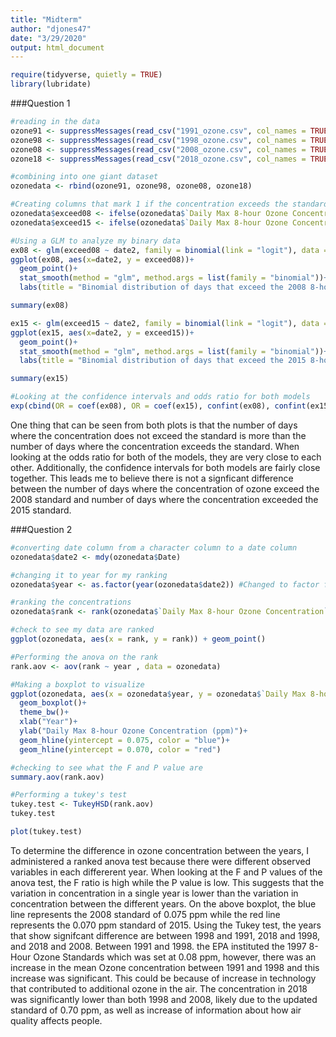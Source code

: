 ```yaml
---
title: "Midterm"
author: "djones47"
date: "3/29/2020"
output: html_document
---
```


```r
require(tidyverse, quietly = TRUE)
library(lubridate)
```

###Question 1

```r
#reading in the data 
ozone91 <- suppressMessages(read_csv("1991_ozone.csv", col_names = TRUE, na = c("NA", "n/p", "n/a"), guess_max = 30000))
ozone98 <- suppressMessages(read_csv("1998_ozone.csv", col_names = TRUE, na = c("NA", "n/p", "n/a"), guess_max = 30000))
ozone08 <- suppressMessages(read_csv("2008_ozone.csv", col_names = TRUE, na = c("NA", "n/p", "n/a"), guess_max = 30000))
ozone18 <- suppressMessages(read_csv("2018_ozone.csv", col_names = TRUE, na = c("NA", "n/p", "n/a"), guess_max = 30000))

#combining into one giant dataset
ozonedata <- rbind(ozone91, ozone98, ozone08, ozone18)
```

```r
#Creating columns that mark 1 if the concentration exceeds the standard
ozonedata$exceed08 <- ifelse(ozonedata$`Daily Max 8-hour Ozone Concentration` >0.075,1,0)
ozonedata$exceed15 <- ifelse(ozonedata$`Daily Max 8-hour Ozone Concentration` >0.07,1,0)
```

```r
#Using a GLM to analyze my binary data
ex08 <- glm(exceed08 ~ date2, family = binomial(link = "logit"), data = ozonedata)
ggplot(ex08, aes(x=date2, y = exceed08))+
  geom_point()+
  stat_smooth(method = "glm", method.args = list(family = "binomial"))+
  labs(title = "Binomial distribution of days that exceed the 2008 8-hour standard", x = "Date", y = "Exceeded or not")
```
```r
summary(ex08)

```


```r
ex15 <- glm(exceed15 ~ date2, family = binomial(link = "logit"), data = ozonedata)
ggplot(ex15, aes(x=date2, y = exceed15))+
  geom_point()+
  stat_smooth(method = "glm", method.args = list(family = "binomial"))+
  labs(title = "Binomial distribution of days that exceed the 2015 8-hour standard", x = "Date", y = "Exceeded or not")
```

```r
summary(ex15)
```

```r
#Looking at the confidence intervals and odds ratio for both models 
exp(cbind(OR = coef(ex08), OR = coef(ex15), confint(ex08), confint(ex15)))
```

One thing that can be seen from both plots is that the number of days where the concentration does not exceed the standard is more than the number of days where the concentration exceeds the standard. When looking at the odds ratio for both of the models, they are very close to each other. Additionally, the confidence intervals for both models are fairly close together. This leads me to believe there is not a signficant difference between the number of days where the concentration of ozone exceed the 2008 standard and number of days where the concentration exceeded the 2015 standard. 






###Question 2

```r

#converting date column from a character column to a date column
ozonedata$date2 <- mdy(ozonedata$Date)

#changing it to year for my ranking
ozonedata$year <- as.factor(year(ozonedata$date2)) #Changed to factor for use in tukey test

#ranking the concentrations
ozonedata$rank <- rank(ozonedata$`Daily Max 8-hour Ozone Concentration`, ties.method = "average", na.last = NA)

#check to see my data are ranked
ggplot(ozonedata, aes(x = rank, y = rank)) + geom_point()
```

```r
#Performing the anova on the rank
rank.aov <- aov(rank ~ year , data = ozonedata)

#Making a boxplot to visualize
ggplot(ozonedata, aes(x = ozonedata$year, y = ozonedata$`Daily Max 8-hour Ozone Concentration`, group = ozonedata$year ))+
  geom_boxplot()+
  theme_bw()+
  xlab("Year")+
  ylab("Daily Max 8-hour Ozone Concentration (ppm)")+
  geom_hline(yintercept = 0.075, color = "blue")+
  geom_hline(yintercept = 0.070, color = "red")
```

```r
#checking to see what the F and P value are
summary.aov(rank.aov)
```

```r
#Performing a tukey's test
tukey.test <- TukeyHSD(rank.aov)
tukey.test
```

```r
plot(tukey.test)
```

To determine the difference in ozone concentration between the years, I administered a ranked anova test because there were different observed variables in each differerent year. When looking at the F and P values of the anova test, the F ratio is high while the P value is low. This suggests that the variation in concentration in a single year is lower than the variation in concentration between the different years. On the above boxplot, the blue line represents the 2008 standard of 0.075 ppm while the red line represents the 0.070 ppm standard of 2015. Using the Tukey test, the years that show signifcant difference are between 1998 and 1991, 2018 and 1998, and 2018 and 2008. Between 1991 and 1998. the EPA instituted the 1997 8-Hour Ozone Standards which was set at 0.08 ppm, however, there was an increase in the mean Ozone concentration between 1991 and 1998 and this increase was significant. This could be because of increase in technology that contributed to additional ozone in the air. The concentration in 2018 was significantly lower than both 1998 and 2008, likely due to the updated standard of 0.70 ppm, as well as increase of information about how air quality affects people. 